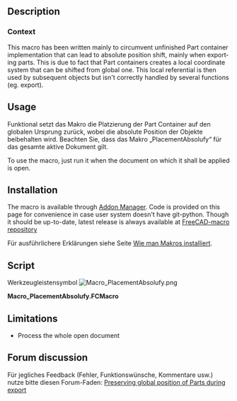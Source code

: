<languages/>

<div lang="en" dir="ltr" class="mw-content-ltr">
{{Macro
|Name=PlacementAbsolufy
|Icon=Macro_PlacementAbsolufy.png
|Description=This macro resets position of all part containers to document origin while keeping the absolute object positions.<br/>
This macro has been written mainly to circumvent unfinished Part container implementation that can lead to absolute position shift, mainly when exporting parts. This is due to fact that Part containers creates a local coordinate system that can be shifted from global one. This local referential is then used by subsequent objects but isn't correctly handled by several functions (eg. export).
|Author=OpenBrain
|Date=2019-06-10
|Version=0.2
|FCVersion=0.17+
|SeeAlso=[[Macro_StraightenObject|Macro StraightenObject]]
|Download=[https://wiki.freecad.org/images/9/92/Macro_PlacementAbsolufy.png ToolBar Icon]
}}
</div>

<div lang="en" dir="ltr" class="mw-content-ltr">
==Description==
</div>

<div lang="en" dir="ltr" class="mw-content-ltr">
===Context===
</div>

<div lang="en" dir="ltr" class="mw-content-ltr">
This macro has been written mainly to circumvent unfinished Part container implementation that can lead to absolute position shift, mainly when exporting parts. This is due to fact that Part containers creates a local coordinate system that can be shifted from global one. This local referential is then used by subsequent objects but isn't correctly handled by several functions (eg. export).
</div>

<div lang="en" dir="ltr" class="mw-content-ltr">
==Usage==
</div>

Funktional setzt das Makro die Platzierung der Part Container auf den globalen Ursprung zurück, wobei die absolute Position der Objekte beibehalten wird. Beachten Sie, dass das Makro „PlacementAbsolufy“ für das gesamte aktive Dokument gilt.

<div lang="en" dir="ltr" class="mw-content-ltr">
To use the macro, just run it when the document on which it shall be applied is open.
</div>

<div lang="en" dir="ltr" class="mw-content-ltr">
==Installation==
</div>

<div lang="en" dir="ltr" class="mw-content-ltr">
The macro is available through [[Std AddonMgr|Addon Manager]]. Code is provided on this page for convenience in case user system doesn't have git-python. Though it should be up-to-date, latest release is always available at [https://github.com/FreeCAD/FreeCAD-macros/blob/master/Utility/PlacementAbsolufy.FCMacro FreeCAD-macro repository]
</div>

Für ausführlichere Erklärungen siehe Seite [[How_to_install_macros/de|Wie man Makros installiert]].

<div lang="en" dir="ltr" class="mw-content-ltr">
==Script==
</div>

Werkzeugleistensymbol [[Image:Macro_PlacementAbsolufy.png]]

'''Macro_PlacementAbsolufy.FCMacro'''

{{MacroCode|code=
#!/usr/bin/python
#####################################
# Copyright (c) openBrain 2019
# Licensed under LGPL v2
#
# This macro will reset position of all part containers to document origin while keeping the absolute object positions
#
# Version history :
# *0.2 : some typo improvement + commenting for official PR
# *0.1 : alpha release, almost no test performed
#
#####################################

__Name__ = 'PlacementAbsolufy'
__Comment__ = 'Reset part containers to global origin while keeping object positions'
__Author__ = 'openBrain'
__Version__ = '0.2'
__Date__ = '2019-06-10'
__License__ = 'LGPL v2'
__Web__ = 'https://wiki.freecad.org/Macro_PlacementAbsolufy'
__Wiki__ = 'https://wiki.freecad.org/Macro_PlacementAbsolufy'
__Icon__ = ''
__Help__ = 'Run the macro with model active in the GUI'
__Status__ = 'Alpha'
__Requires__ = 'FreeCAD >= 0.17'
__Communication__ = 'https://forum.freecad.org/viewtopic.php?f=3&t=36869'
__Files__ = ''

currState = {} #initialize a dictionary to store current object placements

for obj in App.ActiveDocument.Objects: #going through active document objects
    if "Placement" in obj.PropertiesList: #if object has a Placement property
        currState[obj] = obj.getGlobalPlacement() #store the object pointer with its global placement

App.ActiveDocument.openTransaction("Absolufy") #open a transaction for undo management

for obj, plac in currState.items(): #going through all moveable objects
    if obj.isDerivedFrom("App::Part"): #if object is a part container
        obj.Placement = App.Placement(App.Vector(0,0,0),App.Rotation(0,0,0)) #reset its placement to global document origin
    elif obj.TypeId[:5] == "App::": #if object is another App type (typically an origin axis or plane)
        None #do nothing
    else: #for all other objects
        obj.Placement = plac #replace them at their global (absolute) placement

App.ActiveDocument.commitTransaction() #commit transaction
}}

<div lang="en" dir="ltr" class="mw-content-ltr">
==Limitations==
</div>

<div lang="en" dir="ltr" class="mw-content-ltr">
* Process the whole open document
</div>

<div lang="en" dir="ltr" class="mw-content-ltr">
==Forum discussion==
</div>

Für jegliches Feedback (Fehler, Funktionswünsche, Kommentare usw.) nutze bitte diesen Forum-Faden: [https://forum.freecad.org/viewtopic.php?f=3&t=36869 Preserving global position of Parts during export]